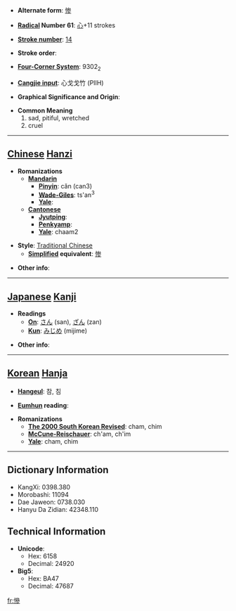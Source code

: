 * '''Alternate form''': [[惨]]

* '''[[Wiktionary:Chinese radical index| Radical]] Number 61''': [[Wiktionary:Chinese radical index 心|心]]+11 strokes

* '''[[Wiktionary:Chinese total strokes index|Stroke number]]''': [[Wiktionary:Chinese total strokes index 14|14]]

* '''Stroke order''': 

* '''[[Wiktionary:Chinese four corner index|Four-Corner System]]''': 9302<sub>2</sub>

* '''[[Wiktionary:Chinese Cangjie index|Cangjie input]]''': 心戈戈竹 (PIIH)

* '''Graphical Significance and Origin''': 

* '''Common Meaning'''
*#sad, pitiful, wretched
*# cruel


----

== [[Chinese]] [[Hanzi]] ==

* '''Romanizations'''
** '''[[Mandarin]]'''
*** '''[[Pinyin]]''': cǎn (can3)
*** '''[[Wade-Giles]]''': ts'an<sup>3</sup>
*** '''[[Yale]]''': 
** '''[[Cantonese]]'''
*** '''[[Jyutping]]''':
*** '''[[Penkyamp]]''': 
*** '''[[Yale]]''': chaam2

* '''Style''': [[Traditional Chinese]] 
** '''[[Simplified Chinese|Simplified]] equivalent''': [[惨]]

* '''Other info''': 

----

== [[Japanese]] [[Kanji]] ==

* '''Readings'''
** '''[[On]]''': [[さん]] (san), [[ざん]] (zan)
** '''[[Kun]]''': [[みじめ]] (mijime)

* '''Other info''':  

----

== [[Korean]] [[Hanja]] ==

* '''[[Hangeul]]''': 참, 침

* '''[[Eumhun]] reading''': 

* '''Romanizations'''
** '''[[The 2000 South Korean Revised Romanization|The 2000 South Korean Revised]]''': cham, chim
** '''[[McCune-Reischauer]]''': ch'am, ch'im
** '''[[Yale]]''': cham, chim

----

== Dictionary Information ==

* KangXi: 0398.380
* Morobashi: 11094
* Dae Jaweon: 0738.030
* Hanyu Da Zidian: 42348.110

== Technical Information ==

* '''Unicode''':
** Hex: 6158
** Decimal: 24920
* '''Big5''':
** Hex: BA47
** Decimal: 47687

[[fr:慘]]